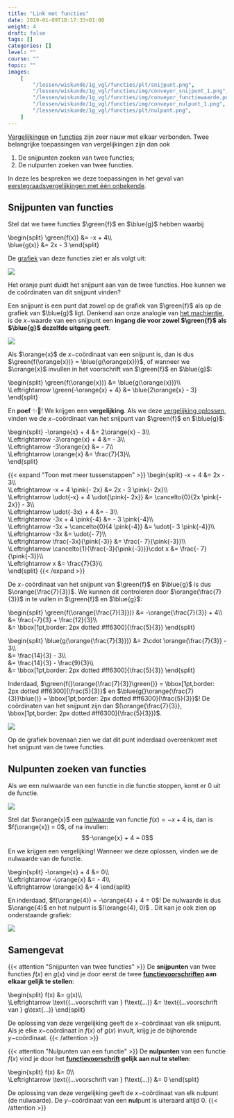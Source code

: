 ```yaml
---
title: "Link met functies"
date: 2019-01-09T18:17:33+01:00
weight: 4
draft: false
tags: []
categories: []
level: ""
course: ""
topic: ""
images:
    [
        "/lessen/wiskunde/1g_vgl/functies/plt/snijpunt.png",
        "/lessen/wiskunde/1g_vgl/functies/img/conveyor_snijpunt_1.png",
        "/lessen/wiskunde/1g_vgl/functies/img/conveyor_functiewaarde.png",
        "/lessen/wiskunde/1g_vgl/functies/img/conveyor_nulpunt_1.png",
        "/lessen/wiskunde/1g_vgl/functies/plt/nulpunt.png",
    ]
---
```


[Vergelijkingen](intro) en [functies](../functies/intro) zijn zeer nauw
met elkaar verbonden. Twee belangrijke toepassingen van vergelijkingen zijn dan
ook

1. De snijpunten zoeken van twee functies;
2. De nulpunten zoeken van twee functies.

In deze les bespreken we deze toepassingen in het geval van
[eerstegraadsvergelijkingen met één onbekende](oplossen).

## Snijpunten van functies

Stel dat we twee functies $\green{f}$ en $\blue{g}$ hebben waarbij

\begin{split}
\green{f(x)} &= -x + 4\\\\\
 \blue{g(x)} &= 2x - 3
\end{split}

De [grafiek](../functies/grafiek) van deze functies ziet er als volgt uit:

![](plt/snijpunt.png)

Het oranje punt duidt het <span class="orange">snijpunt</span> aan van de twee functies. Hoe kunnen we de coördinaten van dit snijpunt vinden?

Een snijpunt is een punt dat zowel op de grafiek van $\green{f}$ als op de grafiek van $\blue{g}$ ligt. Denkend aan onze analogie van [het machientje](../functies/intro#een-functie-is-een-machientje), is de $x-$waarde van een snijpunt een **ingang die voor zowel $\green{f}$ als $\blue{g}$ dezelfde uitgang geeft**.

![](img/conveyor_snijpunt_1.png)

Als $\orange{x}$ de $x-$coördinaat van een snijpunt is, dan is dus $\green{f(\orange{x})} = \blue{g(\orange{x})}$, of wanneer we $\orange{x}$ invullen in het voorschrift van $\green{f}$ en $\blue{g}$:

\begin{split}
\green{f(\orange{x})} &= \blue{g(\orange{x})}\\\\\
\Leftrightarrow \green{-\orange{x} + 4} &= \blue{2\orange{x} - 3}
\end{split}

En **poef** ✨🧙! We krijgen een **vergelijking**. Als we deze [vergelijking
oplossen](eerste_graad), vinden we de $x-$coördinaat van het snijpunt van
$\green{f}$ en $\blue{g}$:

\begin{split}
-\orange{x} + 4 &= 2\orange{x} - 3\\\\\
 \Leftrightarrow -3\orange{x} + 4 &= - 3\\\\\
 \Leftrightarrow -3\orange{x} &= - 7\\\\\
 \Leftrightarrow \orange{x} &= \frac{7}{3}\\\\\
\end{split}

{{< expand "Toon met meer tussenstappen" >}}
\begin{split}
-x + 4 &= 2x - 3\\\\\
 \Leftrightarrow -x + 4 \pink{- 2x} &= 2x - 3 \pink{- 2x}\\\\\
 \Leftrightarrow \udot{-x} + 4 \udot{\pink{- 2x}} &= \cancelto{0}{2x \pink{- 2x}} - 3\\\\\
 \Leftrightarrow \udot{-3x} + 4 &= - 3\\\\\
 \Leftrightarrow -3x + 4 \pink{-4} &= - 3 \pink{-4}\\\\\
 \Leftrightarrow -3x + \cancelto{0}{4 \pink{-4}} &= \udot{- 3 \pink{-4}}\\\\\
 \Leftrightarrow -3x &= \udot{- 7}\\\\\
 \Leftrightarrow \frac{-3x}{\pink{-3}} &= \frac{- 7}{\pink{-3}}\\\\\
 \Leftrightarrow \cancelto{1}{\frac{-3}{\pink{-3}}}\cdot x &= \frac{- 7}{\pink{-3}}\\\\\
 \Leftrightarrow x &= \frac{7}{3}\\\\\
\end{split}
{{< /expand >}}

De $x-$coördinaat van het snijpunt van $\green{f}$ en $\blue{g}$ is dus
$\orange{\frac{7}{3}}$. We kunnen dit controleren door $\orange{\frac{7}{3}}$ in te vullen in $\green{f}$ en $\blue{g}$:

\begin{split}
\green{f(\orange{\frac{7}{3}})} &= -\orange{\frac{7}{3}} + 4\\\\\
 &= \frac{-7}{3} + \frac{12}{3}\\\\\
 &= \bbox[1pt,border: 2px dotted #ff6300]{\frac{5}{3}}
\end{split}

\begin{split}
\blue{g(\orange{\frac{7}{3}})} &= 2\cdot \orange{\frac{7}{3}} - 3\\\\\
 &= \frac{14}{3} - 3\\\\\
 &= \frac{14}{3} - \frac{9}{3}\\\\\
 &= \bbox[1pt,border: 2px dotted #ff6300]{\frac{5}{3}}
\end{split}

Inderdaad, $\green{f(}\orange{\frac{7}{3}}\green{)} = \bbox[1pt,border: 2px dotted #ff6300]{\frac{5}{3}}$ en $\blue{g(}\orange{\frac{7}{3}}\blue{)} = \bbox[1pt,border: 2px dotted #ff6300]{\frac{5}{3}}$! De coördinaten van het snijpunt zijn dan $(\orange{\frac{7}{3}}, \bbox[1pt,border: 2px dotted #ff6300]{\frac{5}{3}})$.

![](img/conveyor_functiewaarde.png)

Op de grafiek bovenaan zien we dat dit punt inderdaad overeenkomt met het snijpunt van de twee functies.

## Nulpunten zoeken van functies

Als we een <span class="orange">nulwaarde</span> van een functie in die functie stoppen, komt er $0$ uit de functie.

![](img/conveyor_nulpunt_1.png)

Stel dat $\orange{x}$ een [nulwaarde](../functies/nulpunten#nulwaarden-van-een-functie) van functie $f(x) = -x + 4$ is, dan is $f(\orange{x}) = 0$, of na invullen:
$$-\orange{x} + 4 = 0$$

En we krijgen een vergelijking! Wanneer we deze oplossen, vinden we de <span class="orange">nulwaarde</span> van de functie.

\begin{split}
-\orange{x} + 4 &= 0\\\\\
\Leftrightarrow -\orange{x} &= - 4\\\\\
\Leftrightarrow \orange{x} &= 4
\end{split}

En inderdaad, $f(\orange{4}) = -\orange{4} + 4 = 0$! De nulwaarde is dus
$\orange{4}$ en het nulpunt is $(\orange{4}, 0)$
<Mute text="(met een x- én y-coördinaat)" />.
Dit kan je ook zien op onderstaande grafiek:

![](plt/nulpunt.png)

## Samengevat

{{< attention "Snijpunten van twee functies" >}}
De **snijpunten** van twee functies $f(x)$ en $g(x)$ vind je door eerst de twee **[functievoorschriften](../functies/voorschrift) aan elkaar gelijk te stellen**:

\begin{split}
f(x) &= g(x)\\\\\
\Leftrightarrow \text{(...voorschrift van } f\text{...)} &= \text{(...voorschrift van } g\text{...)}
\end{split}

De oplossing van deze vergelijking geeft de $x-$coördinaat van elk snijpunt. Als je elke $x-$coördinaat in $f(x)$ of $g(x)$ invult, krijg je de bijhorende $y-$coördinaat.
{{< /attention >}}

{{< attention "Nulpunten van een functie" >}}
De **nulpunten** van een functie $f(x)$ vind je door het **[functievoorschrift](../functies/voorschrift) gelijk aan nul te stellen**:

\begin{split}
f(x) &= 0\\\\\
\Leftrightarrow \text{(...voorschrift van } f\text{...)} &= 0
\end{split}

De oplossing van deze vergelijking geeft de $x-$coördinaat van elk nulpunt (de nulwaarde). De $y-$coördinaat van een **nul**punt is uiteraard altijd $0$.
{{< /attention >}}
